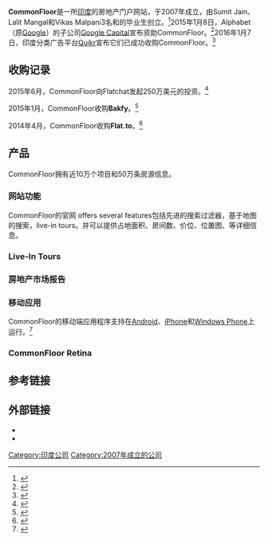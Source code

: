{{NotChineseTitle|time=2019-01-19}}
{{多個問題|
{{Orphan|time=2016-12-17T04:56:23+00:00}}
{{expand|time=2016-03-26T08:05:15+00:00}}
}}
{{TA|G1=IT}}
{{Infobox dot-com company
| name     = CommonFloor
| logo     = Commonfloor.png
| logo_caption = The Online Realstate Portal
| company_type     = [[私人公司|私人公司]]
| traded_as        = 
| foundation       = 2007年
| dissolved        = 
| location         = [[班加罗尔|班加罗尔]]
| locations        = 
| incorporated     = 
| area_served      = [[印度|印度]]
| founder          = Sumit Jain,<br />Lalit Mangal,<br />Vikas Malpani
| chairman         =
| chairperson      = 
| president        = 
| CEO              = [[Sumit_Jain|Sumit Jain]]
| MD               = 
| GM               = 
| key_people       = 
| industry         = [[Real_Estate|Real Estate]]
| products         = [[Residential|Residential]],<br />CF Groups,<br />CF Retina (Virtual Reality),<br />Live-in Tours
| services         = 
| revenue          = 
| operating_income = 
| net_income       = 
| assets           = 
| equity           = 
| owner            = 
| num_employees    = 795名 (as of June 2015)
| title = 
| parent           = maxHeap Technologies
| divisions        = 
| subsid           = 
| url              = {{URL|www.commonfloor.com}}
| website_type     =
| advertising      = 
| registration     = 
| num_users        =
| language         =
| launch_date      = 
| current_status   = 
| screenshot       = 
| caption          = 
| footnotes        = 
| intl             =
}}

'''CommonFloor'''是一所[[印度|印度]]的房地产门户网站，于2007年成立，由Sumit Jain、Lalit Mangal和Vikas Malpani3名{{Link-en|IIT_Roorkee|IIT Roorkee}}和{{Link-en|JSSATE|JSSATE}}的毕业生创立。<ref>{{Cite news|url=http://www.successstories.co.in/vikas-malpani-sumit-jain-and-lalit-mangal-founders-of-commonfloor-indias-largest-residential-community-portal/|title=Vikas Malpani, Sumit Jain and Lalit Mangal: Founders of CommonFloor, India's Largest Residential Community Portal|work=Success Stories|accessdate=2016-03-26|archive-date=2015-07-22|archive-url=https://web.archive.org/web/20150722033355/http://www.successstories.co.in/vikas-malpani-sumit-jain-and-lalit-mangal-founders-of-commonfloor-indias-largest-residential-community-portal/|dead-url=no}}</ref>2015年1月8日，Alphabet（原[[Google|Google]]）的子公司[[Google_Capital|Google Capital]]宣布资助CommonFloor。<ref>{{Cite news|url=http://in.reuters.com/article/2015/01/08/google-capital-commonfloor-india-idINKBN0KH0YM20150108|title=Google Capital invests in Indian property website Commonfloor|work=Thomson Reuters|accessdate=2016-03-26|archive-date=2015-08-22|archive-url=https://web.archive.org/web/20150822034451/http://in.reuters.com/article/2015/01/08/google-capital-commonfloor-india-idINKBN0KH0YM20150108|dead-url=no}}</ref>2016年1月7日，印度分类广告平台[[Quikr|Quikr]]宣布它们已成功收购CommonFloor。<ref>{{Cite web|url=https://blog.commonfloor.com/quikrhomes-merges-with-commonfloor|title=Quikr merges CommonFloor.com with its real estate vertical QuikrHomes|publisher=Commonfloor Blog|4=|accessdate=2016-03-26|archive-date=2016-03-04|archive-url=https://web.archive.org/web/20160304122402/https://blog.commonfloor.com/quikrhomes-merges-with-commonfloor|dead-url=no}}</ref>

== 收购记录 ==
2015年6月，CommonFloor向Flatchat发起250万美元的投资。<ref>{{Cite web|url=http://social.techcrunch.com/2015/06/30/flatchat/|title=Roommate App Flatchat Gets $2.5M From CommonFloor, One Of India’s Largest Real Estate Portals|accessdate=2015-12-06|last=Shu|first=Catherine|website=TechCrunch|archive-date=2019-09-24|archive-url=https://web.archive.org/web/20190924211036/https://techcrunch.com/2015/06/30/flatchat/|dead-url=no}}</ref>

2015年1月，CommonFloor收购'''Bakfy'''。<ref>{{Cite web|url=http://timesofindia.indiatimes.com/business/india-business/CommonFloor-buys-Bengaluru-startup-Bakfy/articleshow/45786392.cms|title=CommonFloor buys Bengaluru startup Bakfy - The Times of India|accessdate=2015-12-06|website=The Times of India|archive-date=2016-02-08|archive-url=https://web.archive.org/web/20160208231144/http://timesofindia.indiatimes.com/Business/India-Business/CommonFloor-buys-Bengaluru-startup-Bakfy/articleshow/45786392.cms|dead-url=no}}</ref>

2014年4月，CommonFloor收购'''Flat.to'''。<ref>{{Cite news|url=http://economictimes.indiatimes.com/tech/internet/commonfloor-com-acquires-flat-to/articleshow/34077586.cms|title=CommonFloor.com Acquires Flat.to|work=India Economic Times|accessdate=2016-03-26|archive-date=2014-04-25|archive-url=https://web.archive.org/web/20140425101837/http://economictimes.indiatimes.com/tech/internet/commonfloor-com-acquires-flat-to/articleshow/34077586.cms|dead-url=no}}</ref>

== 产品 ==
CommonFloor拥有近10万个项目和50万条房源信息。

=== 网站功能 ===
CommonFloor的官网 offers several features包括先进的搜索过滤器，基于地图的搜索，live-in tours。并可以提供占地面积、房间数、价位、位置图、等详细信息。

=== Live-In Tours ===

=== 房地产市场报告 ===

=== 移动应用 ===
CommonFloor的移动端应用程序支持在[[Android|Android]]、[[iPhone|iPhone]]和[[Windows_Phone|Windows Phone]]上运行。<ref>{{Cite web|url=http://www.thehindubusinessline.com/todays-paper/tp-others/tp-editorial-feature/search-portal-launches-mobile-app/article4792409.ece|title=Search portal launches mobile app|accessdate=2015-12-02|website=The Hindu Business Line|archive-date=2013-11-16|archive-url=https://web.archive.org/web/20131116234630/http://www.thehindubusinessline.com/todays-paper/tp-others/tp-editorial-feature/search-portal-launches-mobile-app/article4792409.ece|dead-url=no}}</ref>

=== CommonFloor Retina ===

== 参考链接 ==
{{Reflist}}

== 外部链接 ==
* {{Official|https://www.commonfloor.com/}}
* {{Official blog|https://blog.commonfloor.com/}}

[[Category:印度公司|Category:印度公司]]
[[Category:2007年成立的公司|Category:2007年成立的公司]]